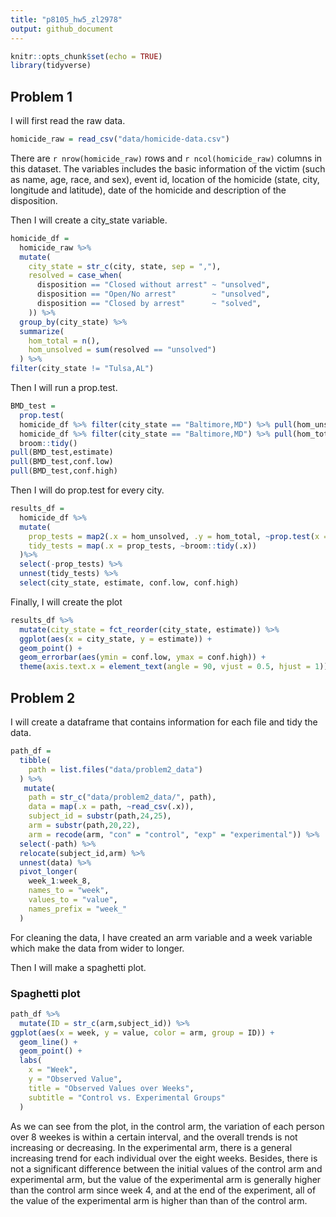 ```yaml
---
title: "p8105_hw5_zl2978"
output: github_document
---
```


```r
knitr::opts_chunk$set(echo = TRUE)
library(tidyverse)
```

## Problem 1  
I will first read the raw data.
```r
homicide_raw = read_csv("data/homicide-data.csv")
```

There are `r nrow(homicide_raw)` rows and `r ncol(homicide_raw)` columns in this dataset. The variables includes the basic information of the victim (such as name, age, race, and sex), event id, location of the homicide (state, city, longitude and latitude), date of the homicide and description of the disposition.  

Then I will create a city_state variable.  
```r
homicide_df = 
  homicide_raw %>% 
  mutate(
    city_state = str_c(city, state, sep = ","),
    resolved = case_when(
      disposition == "Closed without arrest" ~ "unsolved",
      disposition == "Open/No arrest"        ~ "unsolved",
      disposition == "Closed by arrest"      ~ "solved",
    )) %>% 
  group_by(city_state) %>% 
  summarize(
    hom_total = n(),
    hom_unsolved = sum(resolved == "unsolved")
  ) %>% 
filter(city_state != "Tulsa,AL")
```

Then I will run a prop.test.  
```r
BMD_test = 
  prop.test(
  homicide_df %>% filter(city_state == "Baltimore,MD") %>% pull(hom_unsolved), 
  homicide_df %>% filter(city_state == "Baltimore,MD") %>% pull(hom_total)) %>% 
  broom::tidy()
pull(BMD_test,estimate)
pull(BMD_test,conf.low)
pull(BMD_test,conf.high)
```

Then I will do prop.test for every city.  
```r
results_df = 
  homicide_df %>% 
  mutate(
    prop_tests = map2(.x = hom_unsolved, .y = hom_total, ~prop.test(x = .x, n = .y)),
    tidy_tests = map(.x = prop_tests, ~broom::tidy(.x))
  )%>% 
  select(-prop_tests) %>% 
  unnest(tidy_tests) %>% 
  select(city_state, estimate, conf.low, conf.high)
```

Finally, I will create the plot
```r
results_df %>% 
  mutate(city_state = fct_reorder(city_state, estimate)) %>% 
  ggplot(aes(x = city_state, y = estimate)) +
  geom_point() + 
  geom_errorbar(aes(ymin = conf.low, ymax = conf.high)) + 
  theme(axis.text.x = element_text(angle = 90, vjust = 0.5, hjust = 1))
```

## Problem 2  

I will create a dataframe that contains information for each file and tidy the data.
```r
path_df = 
  tibble(
    path = list.files("data/problem2_data")
  ) %>% 
   mutate(
    path = str_c("data/problem2_data/", path),
    data = map(.x = path, ~read_csv(.x)),
    subject_id = substr(path,24,25),
    arm = substr(path,20,22),
    arm = recode(arm, "con" = "control", "exp" = "experimental")) %>%
  select(-path) %>% 
  relocate(subject_id,arm) %>% 
  unnest(data) %>% 
  pivot_longer(
    week_1:week_8,
    names_to = "week",
    values_to = "value",
    names_prefix = "week_"
  )
```

For cleaning the data, I have created an arm variable and a week variable which make the data from wider to longer.  

Then I will make a spaghetti plot.

### Spaghetti plot  
```r
path_df %>% 
  mutate(ID = str_c(arm,subject_id)) %>% 
ggplot(aes(x = week, y = value, color = arm, group = ID)) +
  geom_line() +
  geom_point() +
  labs(
    x = "Week",
    y = "Observed Value",
    title = "Observed Values over Weeks",
    subtitle = "Control vs. Experimental Groups"
  ) 
```

As we can see from the plot, in the control arm, the variation of each person over 8 weekes is within a certain interval, and the overall trends is not increasing or decreasing. In the experimental arm, there is a general increasing trend for each individual over the eight weeks. Besides, there is not a significant difference between the initial values of the control arm and experimental arm, but the value of the experimental arm is generally higher than the control arm since week 4, and at the end of the experiment, all of the value of the experimental arm is higher than than of the control arm.


